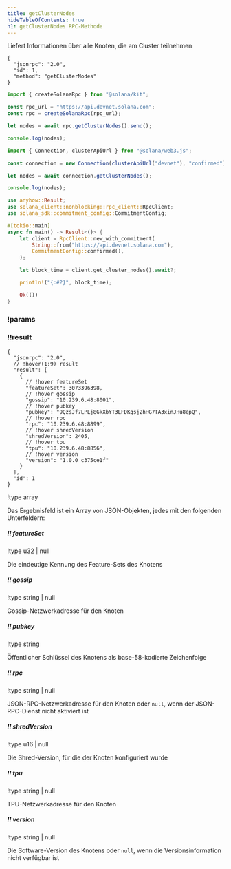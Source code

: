 ```yaml
---
title: getClusterNodes
hideTableOfContents: true
h1: getClusterNodes RPC-Methode
---
```


Liefert Informationen über alle Knoten, die am Cluster teilnehmen

<APIMethod>

```jsonc !!request curl
{
  "jsonrpc": "2.0",
  "id": 1,
  "method": "getClusterNodes"
}
```

```ts !!request title="Kit"
import { createSolanaRpc } from "@solana/kit";

const rpc_url = "https://api.devnet.solana.com";
const rpc = createSolanaRpc(rpc_url);

let nodes = await rpc.getClusterNodes().send();

console.log(nodes);
```

```ts !!request title="web3.js"
import { Connection, clusterApiUrl } from "@solana/web3.js";

const connection = new Connection(clusterApiUrl("devnet"), "confirmed");

let nodes = await connection.getClusterNodes();

console.log(nodes);
```

```rs !!request title="Rust"
use anyhow::Result;
use solana_client::nonblocking::rpc_client::RpcClient;
use solana_sdk::commitment_config::CommitmentConfig;

#[tokio::main]
async fn main() -> Result<()> {
    let client = RpcClient::new_with_commitment(
        String::from("https://api.devnet.solana.com"),
        CommitmentConfig::confirmed(),
    );

    let block_time = client.get_cluster_nodes().await?;

    println!("{:#?}", block_time);

    Ok(())
}
```

### !params

### !!result

```jsonc !response
{
  "jsonrpc": "2.0",
  // !hover(1:9) result
  "result": [
    {
      // !hover featureSet
      "featureSet": 3073396398,
      // !hover gossip
      "gossip": "10.239.6.48:8001",
      // !hover pubkey
      "pubkey": "9QzsJf7LPLj8GkXbYT3LFDKqsj2hHG7TA3xinJHu8epQ",
      // !hover rpc
      "rpc": "10.239.6.48:8899",
      // !hover shredVersion
      "shredVersion": 2405,
      // !hover tpu
      "tpu": "10.239.6.48:8856",
      // !hover version
      "version": "1.0.0 c375ce1f"
    }
  ],
  "id": 1
}
```

!type array

Das Ergebnisfeld ist ein Array von JSON-Objekten, jedes mit den folgenden
Unterfeldern:

##### !! featureSet

!type u32 | null

Die eindeutige Kennung des Feature-Sets des Knotens

##### !! gossip

!type string | null

Gossip-Netzwerkadresse für den Knoten

##### !! pubkey

!type string

Öffentlicher Schlüssel des Knotens als base-58-kodierte Zeichenfolge

##### !! rpc

!type string | null

JSON-RPC-Netzwerkadresse für den Knoten oder `null`, wenn der JSON-RPC-Dienst
nicht aktiviert ist

##### !! shredVersion

!type u16 | null

Die Shred-Version, für die der Knoten konfiguriert wurde

##### !! tpu

!type string | null

TPU-Netzwerkadresse für den Knoten

##### !! version

!type string | null

Die Software-Version des Knotens oder `null`, wenn die Versionsinformation nicht
verfügbar ist

</APIMethod>
